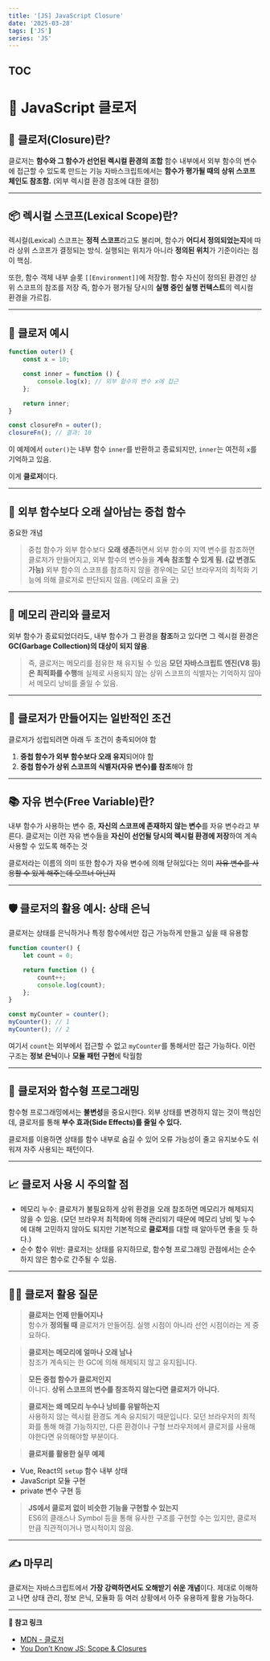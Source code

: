 ```yaml
---
title: '[JS] JavaScript Closure'
date: '2025-03-28'
tags: ['JS']
series: 'JS'
---
```


## TOC

# 📌 JavaScript 클로저

## 🧠 클로저(Closure)란?

클로저는 **함수와 그 함수가 선언된 렉시컬 환경의 조합**
함수 내부에서 외부 함수의 변수에 접근할 수 있도록 만드는 기능
자바스크립트에서는 **함수가 평가될 때의 상위 스코프 체인도 참조함.** (외부 렉시컬 환경 참조에 대한 결정)

---

## 📦 렉시컬 스코프(Lexical Scope)란?

렉시컬(Lexical) 스코프는 **정적 스코프**라고도 불리며, 함수가 **어디서 정의되었는지**에 따라 상위 스코프가 결정되는 방식.
실행되는 위치가 아니라 **정의된 위치**가 기준이라는 점이 핵심.

또한, 함수 객체 내부 슬롯 `[[Environment]]`에 저장함.
함수 자신이 정의된 환경인 상위 스코프의 참조를 저장
즉, 함수가 평가될 당시의 **실행 중인 실행 컨텍스트**의 렉시컬 환경을 가르킴.

---

## 🧪 클로저 예시

```js
function outer() {
    const x = 10;

    const inner = function () {
        console.log(x); // 외부 함수의 변수 x에 접근
    };

    return inner;
}

const closureFn = outer();
closureFn(); // 결과: 10
```

이 예제에서 `outer()`는 내부 함수 `inner`를 반환하고 종료되지만, `inner`는 여전히 `x`를 기억하고 있음.

이게 **클로저**이다.

---

## 🔁 외부 함수보다 오래 살아남는 중첩 함수

중요한 개념

> 중첩 함수가 외부 함수보다 **오래 생존**하면서 외부 함수의 지역 변수를 참조하면 클로저가 만들어지고, 외부 함수의 변수들을 **계속 참조할 수 있게 됨. (값 변경도 가능)**
> 외부 함수의 스코프를 참조하지 않을 경우에는 모던 브라우저의 최적화 기능에 의해 클로저로 판단되지 않음. (메모리 효율 굿)

---

## 🧵 메모리 관리와 클로저

외부 함수가 종료되었더라도, 내부 함수가 그 환경을 **참조**하고 있다면 그 렉시컬 환경은 **GC(Garbage Collection)의 대상이 되지 않음**.

> 즉, 클로저는 메모리를 점유한 채 유지될 수 있음
> **모던 자바스크립트 엔진(V8 등)은 최적화를 수행**해 실제로 사용되지 않는 상위 스코프의 식별자는 기억하지 않아서 메모리 낭비를 줄일 수 있음.

---

## 📌 클로저가 만들어지는 일반적인 조건

클로저가 성립되려면 아래 두 조건이 충족되어야 함

1. **중첩 함수가 외부 함수보다 오래 유지**되어야 함
2. **중첩 함수가 상위 스코프의 식별자(자유 변수)를 참조**해야 함

---

## 📚 자유 변수(Free Variable)란?

내부 함수가 사용하는 변수 중, **자신의 스코프에 존재하지 않는 변수**를 자유 변수라고 부른다. 클로저는 이런 자유 변수들을 **자신이 선언될 당시의 렉시컬 환경에 저장**하여 계속 사용할 수 있도록 해주는 것

클로저라는 이름의 의미 또한 함수가 자유 변수에 의해 닫혀있다는 의미
~~자유 변수를 사용할 수 있게 해주는데 오프너 아닌지~~

---

## 🛡️ 클로저의 활용 예시: 상태 은닉

클로저는 상태를 은닉하거나 특정 함수에서만 접근 가능하게 만들고 싶을 때 유용함

```js
function counter() {
    let count = 0;

    return function () {
        count++;
        console.log(count);
    };
}

const myCounter = counter();
myCounter(); // 1
myCounter(); // 2
```

여기서 `count`는 외부에서 접근할 수 없고 `myCounter`를 통해서만 접근 가능하다.
이런 구조는 **정보 은닉**이나 **모듈 패턴 구현**에 탁월함

---

## 📏 클로저와 함수형 프로그래밍

함수형 프로그래밍에서는 **불변성**을 중요시한다.
외부 상태를 변경하지 않는 것이 핵심인데, 클로저를 통해 **부수 효과(Side Effects)를 줄일 수 있다.**

클로저를 이용하면 상태를 함수 내부로 숨길 수 있어 오류 가능성이 줄고 유지보수도 쉬워져 자주 사용되는 패턴이다.

---

## 📈 클로저 사용 시 주의할 점

-   메모리 누수: 클로저가 불필요하게 상위 환경을 오래 참조하면 메모리가 해제되지 않을 수 있음. (모던 브라우저 최적화에 의해 관리되기 때문에 메모리 낭비 및 누수에 대해 고민하지 않아도 되지만 기본적으로 **클로저**를 대할 때 알아두면 좋을 듯 하다.)
-   순수 함수 위반: 클로저는 상태를 유지하므로, 함수형 프로그래밍 관점에서는 순수하지 않은 함수로 간주될 수 있음.

---

## 🙋‍♂️ 클로저 활용 질문

> **클로저는 언제 만들어지나**  
> 함수가 **정의될 때** 클로저가 만들어짐.
> 실행 시점이 아니라 선언 시점이라는 게 중요하다.

> **클로저는 메모리에 얼마나 오래 남나**  
> 참조가 계속되는 한 GC에 의해 해제되지 않고 유지됩니다.

> **모든 중첩 함수가 클로저인지**  
> 아니다. **상위 스코프의 변수를 참조하지 않는다면 클로저가 아니다.**

> **클로저는 왜 메모리 누수나 낭비를 유발하는지**  
> 사용하지 않는 렉시컬 환경도 계속 유지되기 때문입니다.
> 모던 브라우저의 최적화를 통해 해결 가능하지만, 다른 환경이나 구형 브라우저에서 클로저를 사용해야한다면 유의해야할 부분이다.

> **클로저를 활용한 실무 예제**

-   Vue, React의 `setup` 함수 내부 상태
-   JavaScript 모듈 구현
-   private 변수 구현 등

> **JS에서 클로저 없이 비슷한 기능을 구현할 수 있는지**  
> ES6의 클래스나 Symbol 등을 통해 유사한 구조를 구현할 수는 있지만, 클로저만큼 직관적이거나 명시적이지 않음.

---

## ✍️ 마무리

클로저는 자바스크립트에서 **가장 강력하면서도 오해받기 쉬운 개념**이다.
제대로 이해하고 나면 상태 관리, 정보 은닉, 모듈화 등 여러 상황에서 아주 유용하게 활용 가능하다.

---

**🔗 참고 링크**

-   [MDN - 클로저](https://developer.mozilla.org/ko/docs/Web/JavaScript/Closures)
-   [You Don’t Know JS: Scope & Closures](https://github.com/getify/You-Dont-Know-JS)

